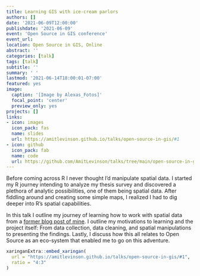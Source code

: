 ```yaml
---
title: Learning GIS with ice-cream parlors
authors: []
date: '2021-06-09T12:00:00'
publishdate: '2021-06-09'
event: 'Open Source in GIS conference'
event_url:
location: Open Source in GIS, Online
abstract: ''
categories: [talk]
tags: [talk]
subtitle: ''
summary: ' '
lastmod: '2021-06-14T18:00:01-07:00'
featured: yes
image:
  caption: '[Image by Alexas_Fotos]'
  focal_point: 'center'
  preview_only: yes
projects: []
links:
- icon: images
  icon_pack: fas
  name: slides
  url: https://amitlevinson.github.io/talks/open-source-in-gis/#1
- icon: github
  icon_pack: fab
  name: code
  url: https://github.com/AmitLevinson/talks/tree/main/open-source-in-gis
---
```



Before coming across R I never thought I’d manipulate spatial data. I started my R journey intending to analyze my thesis survey and discovered a plethora of analytic possibilities, one of them being  spatial data. After fiddling around and creating some simple maps, I realized I had to dig deeper into R's spatial capabilities.  

In this talk I outline my journey of learning how to work with spatial data from a [former blog post of mine](https://amitlevinson.com/blog/exploring-ice-cream-locations/). I outline my motivations to learning and the project itself: From data collection, data cleaning, and spatial manipulations to presenting the findings. Lastly, I discuss how this all relates to Open Source as an eco-system that enabled me to go on this adventure.


```r
xaringanExtra::embed_xaringan(
  url = "https://amitlevinson.github.io/talks/open-source-in-gis/#1",
  ratio = "4:3"
)
```
